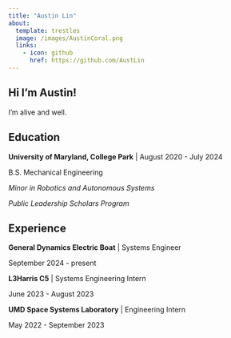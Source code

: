 ```yaml
---
title: "Austin Lin"
about:
  template: trestles
  image: /images/AustinCoral.png
  links:
    - icon: github
      href: https://github.com/AustLin
---
```


## Hi I'm Austin!

I'm alive and well.

## Education

**University of Maryland, College Park** | August 2020 - July 2024

B.S. Mechanical Engineering

*Minor in Robotics and Autonomous Systems*

*Public Leadership Scholars Program*

## Experience

**General Dynamics Electric Boat** | Systems Engineer

September 2024 - present

**L3Harris C5** | Systems Engineering Intern

June 2023 - August 2023

**UMD Space Systems Laboratory** | Engineering Intern

May 2022 - September 2023
